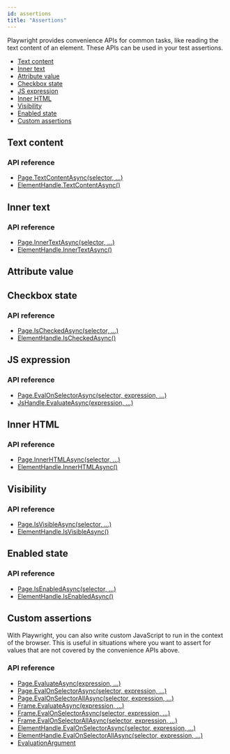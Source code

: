 ```yaml
---
id: assertions
title: "Assertions"
---
```


Playwright provides convenience APIs for common tasks, like reading the text content of an element. These APIs can be used in your test assertions.

- [Text content](#text-content)
- [Inner text](#inner-text)
- [Attribute value](#attribute-value)
- [Checkbox state](#checkbox-state)
- [JS expression](#js-expression)
- [Inner HTML](#inner-html)
- [Visibility](#visibility)
- [Enabled state](#enabled-state)
- [Custom assertions](#custom-assertions)

## Text content

### API reference
- [Page.TextContentAsync(selector, …)](./api/class-page.mdx#pagetextcontentasyncselector-)
- [ElementHandle.TextContentAsync()](./api/class-elementhandle.mdx#elementhandletextcontentasync)

## Inner text

### API reference
- [Page.InnerTextAsync(selector, …)](./api/class-page.mdx#pageinnertextasyncselector-)
- [ElementHandle.InnerTextAsync()](./api/class-elementhandle.mdx#elementhandleinnertextasync)

## Attribute value

## Checkbox state

### API reference
- [Page.IsCheckedAsync(selector, …)](./api/class-page.mdx#pageischeckedasyncselector-)
- [ElementHandle.IsCheckedAsync()](./api/class-elementhandle.mdx#elementhandleischeckedasync)

## JS expression

### API reference
- [Page.EvalOnSelectorAsync(selector, expression, …)](./api/class-page.mdx#pageevalonselectorasyncselector-expression-)
- [JsHandle.EvaluateAsync(expression, …)](./api/class-jshandle.mdx#jshandleevaluateasyncexpression-)

## Inner HTML

### API reference
- [Page.InnerHTMLAsync(selector, …)](./api/class-page.mdx#pageinnerhtmlasyncselector-)
- [ElementHandle.InnerHTMLAsync()](./api/class-elementhandle.mdx#elementhandleinnerhtmlasync)

## Visibility

### API reference
- [Page.IsVisibleAsync(selector, …)](./api/class-page.mdx#pageisvisibleasyncselector-)
- [ElementHandle.IsVisibleAsync()](./api/class-elementhandle.mdx#elementhandleisvisibleasync)

## Enabled state

### API reference
- [Page.IsEnabledAsync(selector, …)](./api/class-page.mdx#pageisenabledasyncselector-)
- [ElementHandle.IsEnabledAsync()](./api/class-elementhandle.mdx#elementhandleisenabledasync)

## Custom assertions

With Playwright, you can also write custom JavaScript to run in the context of the browser. This is useful in situations where you want to assert for values that are not covered by the convenience APIs above.

### API reference
- [Page.EvaluateAsync(expression, …)](./api/class-page.mdx#pageevaluateasyncexpression-)
- [Page.EvalOnSelectorAsync(selector, expression, …)](./api/class-page.mdx#pageevalonselectorasyncselector-expression-)
- [Page.EvalOnSelectorAllAsync(selector, expression, …)](./api/class-page.mdx#pageevalonselectorallasyncselector-expression-)
- [Frame.EvaluateAsync(expression, …)](./api/class-frame.mdx#frameevaluateasyncexpression-)
- [Frame.EvalOnSelectorAsync(selector, expression, …)](./api/class-frame.mdx#frameevalonselectorasyncselector-expression-)
- [Frame.EvalOnSelectorAllAsync(selector, expression, …)](./api/class-frame.mdx#frameevalonselectorallasyncselector-expression-)
- [ElementHandle.EvalOnSelectorAsync(selector, expression, …)](./api/class-elementhandle.mdx#elementhandleevalonselectorasyncselector-expression-)
- [ElementHandle.EvalOnSelectorAllAsync(selector, expression, …)](./api/class-elementhandle.mdx#elementhandleevalonselectorallasyncselector-expression-)
- [EvaluationArgument]

[Accessibility]: ./api/class-accessibility.mdx "Accessibility"
[Browser]: ./api/class-browser.mdx "Browser"
[BrowserContext]: ./api/class-browsercontext.mdx "BrowserContext"
[BrowserType]: ./api/class-browsertype.mdx "BrowserType"
[ConsoleMessage]: ./api/class-consolemessage.mdx "ConsoleMessage"
[Dialog]: ./api/class-dialog.mdx "Dialog"
[Download]: ./api/class-download.mdx "Download"
[ElementHandle]: ./api/class-elementhandle.mdx "ElementHandle"
[FileChooser]: ./api/class-filechooser.mdx "FileChooser"
[Frame]: ./api/class-frame.mdx "Frame"
[JSHandle]: ./api/class-jshandle.mdx "JSHandle"
[Keyboard]: ./api/class-keyboard.mdx "Keyboard"
[Mouse]: ./api/class-mouse.mdx "Mouse"
[Page]: ./api/class-page.mdx "Page"
[Playwright]: ./api/class-playwright.mdx "Playwright"
[Request]: ./api/class-request.mdx "Request"
[Response]: ./api/class-response.mdx "Response"
[Route]: ./api/class-route.mdx "Route"
[Selectors]: ./api/class-selectors.mdx "Selectors"
[TimeoutError]: ./api/class-timeouterror.mdx "TimeoutError"
[Touchscreen]: ./api/class-touchscreen.mdx "Touchscreen"
[Video]: ./api/class-video.mdx "Video"
[WebSocket]: ./api/class-websocket.mdx "WebSocket"
[WebSocketFrame]: ./api/class-websocketframe.mdx "WebSocketFrame"
[Worker]: ./api/class-worker.mdx "Worker"
[Element]: https://developer.mozilla.org/en-US/docs/Web/API/element "Element"
[EvaluationArgument]: ./core-concepts.mdx#evaluation-argument "EvaluationArgument"
[Promise]: https://developer.mozilla.org/en-US/docs/Web/JavaScript/Reference/Global_Objects/Promise "Promise"
[iterator]: https://developer.mozilla.org/en-US/docs/Web/JavaScript/Reference/Iteration_protocols "Iterator"
[origin]: https://developer.mozilla.org/en-US/docs/Glossary/Origin "Origin"
[selector]: https://developer.mozilla.org/en-US/docs/Web/CSS/CSS_Selectors "selector"
[Serializable]: https://developer.mozilla.org/en-US/docs/Web/JavaScript/Reference/Global_Objects/JSON/stringify#Description "Serializable"
[UIEvent.detail]: https://developer.mozilla.org/en-US/docs/Web/API/UIEvent/detail "UIEvent.detail"
[UnixTime]: https://en.wikipedia.org/wiki/Unix_time "Unix Time"
[xpath]: https://developer.mozilla.org/en-US/docs/Web/XPath "xpath"

[Array]: https://developer.mozilla.org/en-US/docs/Web/JavaScript/Reference/Global_Objects/Array "Array"
[boolean]: https://developer.mozilla.org/en-US/docs/Web/JavaScript/Data_structures#Boolean_type "Boolean"
[Buffer]: https://nodejs.org/api/buffer.html#buffer_class_buffer "Buffer"
[ChildProcess]: https://nodejs.org/api/child_process.html "ChildProcess"
[Error]: https://nodejs.org/api/errors.html#errors_class_error "Error"
[EventEmitter]: https://nodejs.org/api/events.html#events_class_eventemitter "EventEmitter"
[function]: https://developer.mozilla.org/en-US/docs/Web/JavaScript/Reference/Global_Objects/Function "Function"
[Map]: https://developer.mozilla.org/en-US/docs/Web/JavaScript/Reference/Global_Objects/Map "Map"
[null]: https://developer.mozilla.org/en-US/docs/Web/JavaScript/Reference/Global_Objects/null "null"
[number]: https://developer.mozilla.org/en-US/docs/Web/JavaScript/Data_structures#Number_type "Number"
[Object]: https://developer.mozilla.org/en-US/docs/Web/JavaScript/Reference/Global_Objects/Object "Object"
[Promise]: https://developer.mozilla.org/en-US/docs/Web/JavaScript/Reference/Global_Objects/Promise "Promise"
[Readable]: https://nodejs.org/api/stream.html#stream_class_stream_readable "Readable"
[RegExp]: https://developer.mozilla.org/en-US/docs/Web/JavaScript/Reference/Global_Objects/RegExp "RegExp"
[void]: https://developer.mozilla.org/en-US/docs/Web/JavaScript/Reference/Global_Objects/undefined "void"
[string]: https://developer.mozilla.org/en-US/docs/Web/JavaScript/Data_structures#String_type "string"
[URL]: https://nodejs.org/api/url.html "URL"

[Action]: https://docs.microsoft.com/en-us/dotnet/api/system.action-1?view=net-5.0 "Action"
[Func]: https://docs.microsoft.com/en-us/dotnet/api/system.func-2?view=net-5.0 "Func"
[IEnumerable]: https://docs.microsoft.com/en-us/dotnet/api/system.collections.ienumerable?view=net-5.0 "IEnumerable"
[TResult]: https://docs.microsoft.com/en-us/dotnet/api/system.threading.tasks.task-1?view=net-5.0 "TResult"

[all available image tags]: https://mcr.microsoft.com/v2/playwright/tags/list "all available image tags"
[Docker Hub]: https://hub.docker.com/_/microsoft-playwright "Docker Hub"
[Dockerfile.focal]: https://github.com/microsoft/playwright/blob/master/utils/docker/Dockerfile.focal "Dockerfile.focal"
